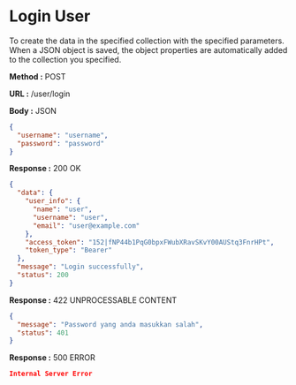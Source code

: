 
# Login User

To create the data in the specified collection with the specified parameters.
When a JSON object is saved, the object properties are automatically added to the collection you specified.

**Method :** <Badge variant="success">POST</Badge>

**URL :** <Badge variant="dark">/user/login</Badge>

**Body :** <Badge variant="purple">JSON</Badge>

```json
{
  "username": "username",
  "password": "password"
}
```

**Response :** <BadgeOutline variant="success">200 OK</BadgeOutline>

```json
{
  "data": {
    "user_info": {
      "name": "user",
      "username": "user",
      "email": "user@example.com"
    },
    "access_token": "152|fNP44b1PqG0bpxFWubXRavSKvY00AUStq3FnrHPt",
    "token_type": "Bearer"
  },
  "message": "Login successfully",
  "status": 200
}
```

**Response :** <BadgeOutline variant="info">422 UNPROCESSABLE CONTENT</BadgeOutline>

```json
{
  "message": "Password yang anda masukkan salah",
  "status": 401
}
```

**Response :** <BadgeOutline variant="danger">500 ERROR</BadgeOutline>

```json
Internal Server Error
```
